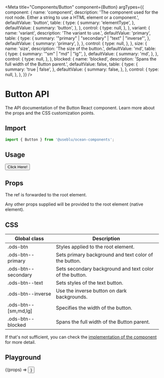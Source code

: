 
<Meta
  title="Components/Button"
  component={Button}
  argTypes={{
    component: {
      name: 'component',
      description:
        'The component used for the root node. Either a string to use a HTML element or a component.',
      defaultValue: 'button',
      table: {
        type: {
          summary: 'elementType',
        },
        defaultValue: {
          summary: 'button',
        },
      },
      control: {
        type: null,
      },
    },
    variant: {
      name: 'variant',
      description: 'The variant to use.',
      defaultValue: 'primary',
      table: {
        type: {
          summary: '"primary" | "secondary" | "text" | "inverse"',
        },
        defaultValue: {
          summary: 'primary',
        },
      },
      control: {
        type: null,
      },
    },
    size: {
      name: 'size',
      description: 'The size of the button.',
      defaultValue: 'md',
      table: {
        type: {
          summary: '"sm" | "md" | "lg"',
        },
        defaultValue: {
          summary: 'md',
        },
      },
      control: {
        type: null,
      },
    },
    blocked: {
      name: 'blocked',
      description: 'Spans the full width of the Button parent.',
      defaultValue: false,
      table: {
        type: {
          summary: 'true | false',
        },
        defaultValue: {
          summary: false,
        },
      },
      control: {
        type: null,
      },
    },
  }}
/>

# Button API

The API documentation of the Button React component. Learn more about the props and the CSS customization points.

## Import

```javascript
import { Button } from '@useblu/ocean-components';
```

## Usage

<Canvas withSource="open" withToolbar>
  <Story name="Usage">
    <Button>Click Here!</Button>
  </Story>
</Canvas>

## Props

<ArgsTable story="Usage" of="." />

The ref is forwarded to the root element.

Any other props supplied will be provided to the root element (native element).

## CSS

| Global class         | Description                                             |
| -------------------- | ------------------------------------------------------- |
| .ods-btn             | Styles applied to the root element.                     |
| .ods-btn--primary    | Sets primary background and text color of the button.   |
| .ods-btn--secondary  | Sets secondary background and text color of the button. |
| .ods-btn--text       | Sets styles of the text button.                         |
| .ods-btn--inverse    | Use the inverse button on dark backgrounds.             |
| .ods-btn--[sm,md,lg] | Specifies the width of the button.                      |
| .ods-btn--blocked    | Spans the full width of the Button parent.              |

If that's not sufficient, you can check the [implementation of the component](https://github.com/Pagnet/ocean-ds-web/blob/master/src/Button/Button.tsx) for more detail.

## Playground

<Canvas>
  <Story
    name="Playground"
    args={{
      children: 'My Button',
      blocked: false,
      disabled: false,
    }}
    argTypes={{
      children: {
        name: 'children',
        control: 'text',
      },
      variant: {
        name: 'variant',
        control: {
          type: 'select',
          options: ['primary', 'secondary', 'text', 'inverse'],
        },
      },
      size: {
        name: 'size',
        control: {
          type: 'select',
          options: ['sm', 'md', 'lg'],
        },
      },
      blocked: {
        name: 'blocked',
        control: 'boolean',
      },
      disabled: {
        name: 'disabled',
        control: 'boolean',
      },
    }}
  >
    {(props) => <Button {...props} />}
  </Story>
</Canvas>

<ArgsTable story="Playground" of="." />
